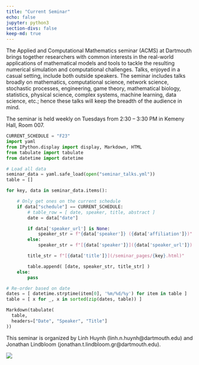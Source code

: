 ```yaml
---
title: "Current Seminar"
echo: false
jupyter: python3
section-divs: false
keep-md: true
---
```


The Applied and Computational Mathematics seminar (ACMS) at Dartmouth brings together researchers with common interests in the real-world applications of mathematical models and tools to tackle the resulting numerical simulation and computational challenges. Talks, enjoyed in a casual setting, include both outside speakers. The seminar includes talks broadly on mathematics, computational science, network science, stochastic processes, engineering, game theory, mathematical biology, statistics, physical science, complex systems, machine learning, data science, etc.; hence these talks will keep the breadth of the audience in mind.

The seminar is held weekly on Tuesdays from 2:30 -- 3:30 PM in Kemeny Hall, Room 007.

<!-- This cell looks through the seminar_talks YAML file and generates the current seminar schedule. -->
```python
CURRENT_SCHEDULE = "F23"
import yaml
from IPython.display import display, Markdown, HTML
from tabulate import tabulate
from datetime import datetime

# Load all data
seminar_data = yaml.safe_load(open("seminar_talks.yml"))
table = []

for key, data in seminar_data.items():

    # Only get ones on the current schedule
    if data["schedule"] == CURRENT_SCHEDULE:
        # table_row = [ date, speaker, title, abstract ]
        date = data["date"]

        if data['speaker_url'] is None:
            speaker_str = f"{data['speaker']} ({data['affiliation']})"
        else:
            speaker_str = f"[{data['speaker']}]({data['speaker_url']}) ({data['affiliation']})"

        title_str = f"[{data['title']}](/seminar_pages/{key}.html)"

        table.append( [date, speaker_str, title_str] )
    else:
        pass

# Re-order based on date
dates = [ datetime.strptime(item[0], '%m/%d/%y') for item in table ]
table = [ x for _, x in sorted(zip(dates, table)) ]

Markdown(tabulate(
  table, 
  headers=["Date", "Speaker", "Title"]
))

```

This seminar is organized by Linh Huynh (linh.n.huynh@dartmouth.edu) and Jonathan Lindbloom (jonathan.t.lindbloom.gr@dartmouth.edu).

![](acms_banner.JPG)